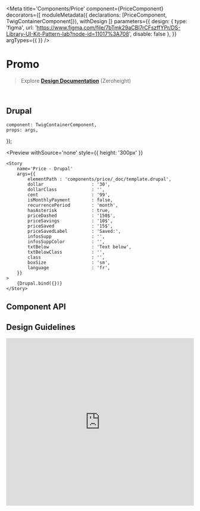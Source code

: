 


<Meta 
    title='Components/Price' 
    component={PriceComponent}
    decorators={[
        moduleMetadata({ declarations: [PriceComponent, TwigContainerComponent]}),
        withDesign
    ]}
    parameters={{
        design: {
            type: 'figma',
            url: 'https://www.figma.com/file/7bTmk29aCBl7rCFszffYPr/DS-Library-UI-Kit-Pattern-lab?node-id=11017%3A708',
            disable: false
        },
    }}
    argTypes={{
    }}
/>


# Promo

> Explore **[Design Documentation](https://zeroheight.com/79f1d3365/p/70ccb4--buttons)** (Zeroheight)

<br/>


## Drupal

    component: TwigContainerComponent,
    props: args,
});

<Preview
    withSource='none'
    style={{ height: '300px' }}
>
    <Story 
        name='Price - Drupal'
        args={{ 
            elementPath : 'components/price/_doc/template.drupal',
            dollar                  : '30',
            dollarClass             : '',
            cent                    : '99',
            isMonthlyPayment        : false,
            recurrencePeriod        : 'month',
            hasAsterisk             : true,
            priceDashed             : '150$',
            priceSavings            : '10$',
            priceSaved              : '15$',
            priceSavedLabel         : 'Saved:',
            infosSupp               : '',
            infosSuppColor          : '',
            txtBelow                : 'Text below',
            txtBelowClass           : '',
            class                   : '',
            boxSize                 : 'sm',
            language                : 'fr',
        }}
    >
        {Drupal.bind({})}
    </Story>
</Preview>

## Component API

<Props of={PriceComponent} />


## Design Guidelines

<iframe width='100%' height='450' src='https://www.figma.com/file/7bTmk29aCBl7rCFszffYPr/DS-Library-UI-Kit-Pattern-lab?node-id=11017%3A708' frameBorder='0' allowFullScreen></iframe>